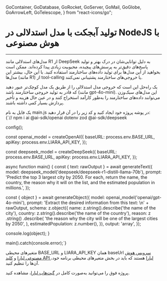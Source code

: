 
  GoContainer,
  GoDatabase,
  GoRocket,
  GoServer,
  GoMail,
  GoGlobe,
  GoArrowLeft,
  GoTelescope,
} from "react-icons/go";


 <Layout>
<Head>
<title>مستندات تولید آبجکت با مدل استدلالی در NodeJS با AI - لیارا</title>
<meta property="og:title" content="مستندات خدمات رایانش ابری لیارا" />
<meta property="og:description" content="مستندات مربوط به آشنایی با نحوه تولید آبجکت با مدل استدلالی در NodeJS با سرویس هوش مصنوعی لیارا"  />
<meta property="og:image" content="https://media.liara.ir/logos/liara-poster.jpg" />
</Head>


# تولید آبجکت با مدل استدلالی در NodeJS با هوش مصنوعی
<hr className="mb-2" />

مدل‌های استدلالی مانند R1 از DeepSeek به دلیل توانایی‌شان در درک بهتر و تولید پاسخ‌های دقیق‌تر به پرسش‌های پیچیده، محبوبیت زیادی پیدا کرده‌اند. ممکن است بخواهید از این مدل‌ها برای تولید داده‌های ساختارمند استفاده کنید. با این حال، بیشتر این مدل‌ها (مانند R1) از tool-calling یا خروجی‌های ساختارمند پشتیبانی نمی‌کنند.

یک راه‌حل این است که خروجی مدل استدلالی را از طریق یک مدل کوچک‌تر عبور دهید که قادر به تولید خروجی ساختارمند باشد (مانند gpt-4o-mini). این مدل‌های سبک‌وزن می‌توانند داده‌های ساختارمند را به‌طور کارآمد استخراج کنند و در عین حال هزینه و تأخیر پردازش بسیار کمی داشته باشند.


<div className="h-2" />
یک فایل به نام <Important>main.js</Important> در پوشه پروژه خود ایجاد کنید و کد زیر را در آن قرار دهید:

<div className="h-2" />
<div dir='ltr'>
    <Highlight className="js">
        {`// npm i ai @ai-sdk/openai dotenv zod @ai-sdk/deepseek


config();

const openai_model = createOpenAI({
  baseURL: process.env.BASE_URL,
  apiKey: process.env.LIARA_API_KEY,
});

const deepseek_model = createDeepSeek({
  baseURL: process.env.BASE_URL,
  apiKey: process.env.LIARA_API_KEY,
});

async function main() {
  const { text: rawOutput } = await generateText({
    model: deepseek_model('deepseek/deepseek-r1-distill-llama-70b'),
    prompt:
      'Predict the top 3 largest city by 2050. For each, return the name, the country, the reason why it will on the list, and the estimated population in millions.',
  });

  const { object } = await generateObject({
    model: openai_model('openai/gpt-4o-mini'),
    prompt: 'Extract the desired information from this text: \n' + rawOutput,
    schema: z.object({
      name: z.string().describe('the name of the city'),
      country: z.string().describe('the name of the country'),
      reason: z
        .string()
        .describe(
          'the reason why the city will be one of the largest cities by 2050',
        ),
      estimatedPopulation: z.number(),
    }),
    output: 'array',
  });

  console.log(object);
}

main().catch(console.error);`}
    </Highlight>
</div>
<div className="h-2" />
<div className="h-2" />
<Alert variant="info">
<p>
متغیرهای محیطی <Important>BASE_URL</Important> و <Important>LIARA_API_KEY</Important> همان baseUrl <a href="https://liara.ir/products/ai/" className="text-[#2196f3]">سرویس هوش مصنوعی لیارا</a> و <a href="/references/api/about/#api-access-key" className="text-[#2196f3]">کلید API لیارا</a> هستند که باید در بخش متغیرهای محیطی برنامه خود، آن‌ها را تنظیم کنید. 
</p>
</Alert>
<Alert variant="success">
<p>
پروژه فوق را می‌توانید به‌صورت کامل در <a href="https://github.com/liara-cloud/ai-sdk-examples/tree/master/NodeJS/generate-object-reasoning" className="text-[#2196f3]">گیت‌هاب لیارا</a>، مشاهده کنید. 
</p>
</Alert>


</Layout>